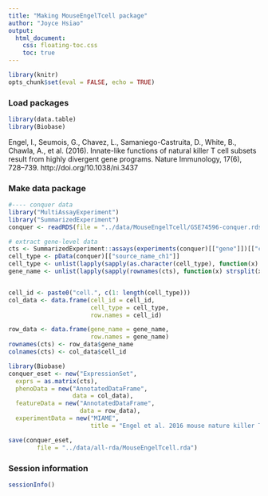 ```yaml
---
title: "Making MouseEngelTcell package"
author: "Joyce Hsiao"
output:
  html_document:
    css: floating-toc.css
    toc: true
---
```



```r
library(knitr)
opts_chunk$set(eval = FALSE, echo = TRUE)
```


### Load packages

```r
library(data.table)
library(Biobase)
```

Engel, I., Seumois, G., Chavez, L., Samaniego-Castruita, D., White, B., Chawla, A., et al. (2016). Innate-like functions of natural killer T cell subsets result from highly divergent gene programs. Nature Immunology, 17(6), 728–739. http://doi.org/10.1038/ni.3437



### Make data package

```r
#---- conquer data
library("MultiAssayExperiment")
library("SummarizedExperiment")
conquer <- readRDS(file = "../data/MouseEngelTcell/GSE74596-conquer.rds")

# extract gene-level data
cts <- SummarizedExperiment::assays(experiments(conquer)[["gene"]])[["count"]]
cell_type <- pData(conquer)[["source_name_ch1"]]
cell_type <- unlist(lapply(sapply(as.character(cell_type), function(x) strsplit(x, "_")), "[[", 4))
gene_name <- unlist(lapply(sapply(rownames(cts), function(x) strsplit(x, ".", fixed = TRUE)), "[[", 1))


cell_id <- paste0("cell.", c(1: length(cell_type)))
col_data <- data.frame(cell_id = cell_id,
                       cell_type = cell_type,
                       row.names = cell_id)

row_data <- data.frame(gene_name = gene_name,
                       row.names = gene_name)
rownames(cts) <- row_data$gene_name
colnames(cts) <- col_data$cell_id

library(Biobase)
conquer_eset <- new("ExpressionSet",
  exprs = as.matrix(cts),
  phenoData = new("AnnotatedDataFrame",
                  data = col_data),
  featureData = new("AnnotatedDataFrame",
                    data = row_data),
  experimentData = new("MIAME",
                       title = "Engel et al. 2016 mouse nature killer T cells (downloded from Conquer)"))

save(conquer_eset, 
        file = "../data/all-rda/MouseEngelTcell.rda")
```


### Session information

```r
sessionInfo()
```


